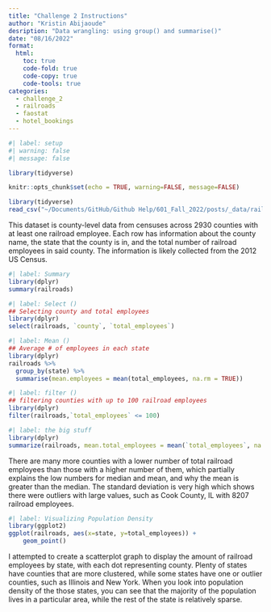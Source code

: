 ```yaml
---
title: "Challenge 2 Instructions"
author: "Kristin Abijaoude"
desription: "Data wrangling: using group() and summarise()"
date: "08/16/2022"
format:
  html:
    toc: true
    code-fold: true
    code-copy: true
    code-tools: true
categories:
  - challenge_2
  - railroads
  - faostat
  - hotel_bookings
---
```


```r
#| label: setup
#| warning: false
#| message: false

library(tidyverse)

knitr::opts_chunk$set(echo = TRUE, warning=FALSE, message=FALSE)
```

```r
library(tidyverse)
read_csv("~/Documents/GitHub/Github Help/601_Fall_2022/posts/_data/railroad_2012_clean_county.csv")
```

This dataset is county-level data from censuses across 2930 counties with at least one railroad employee. Each row has information about the county name, the state that the county is in, and the total number of railroad employees in said county. The information is likely collected from the 2012 US Census.
```r
#| label: Summary
library(dplyr)
summary(railroads)
```

```r
#| label: Select ()
## Selecting county and total employees
library(dplyr)
select(railroads, `county`, `total_employees`)
```
```r
#| label: Mean ()
## Average # of employees in each state
library(dplyr)
railroads %>%
  group_by(state) %>%
  summarise(mean.employees = mean(total_employees, na.rm = TRUE))
```

```r
#| label: filter ()
## filtering counties with up to 100 railroad employees
library(dplyr)
filter(railroads,`total_employees` <= 100)
```

```r
#| label: the big stuff
library(dplyr)
summarize(railroads, mean.total_employees = mean(`total_employees`, na.rm = TRUE), median.total_employees = median(`total_employees`, na.rm = TRUE), min.total_employees = min(`total_employees`, na.rm = TRUE), max.total_employees = max(`total_employees`, na.rm = TRUE), sd.total_employees = sd(`total_employees`, na.rm = TRUE), var.total_employees = var(`total_employees`, na.rm = TRUE), IQR.total_employees = IQR(`total_employees`, na.rm = TRUE))
```
There are many more counties with a lower number of total railroad employees than those with a higher number of them, which partially explains the low numbers for median and mean, and why the mean is greater than the median. The standard deviation is very high which shows there were outliers with large values, such as Cook County, IL with 8207 railroad employees. 

```r
#| label: Visualizing Population Density
library(ggplot2)
ggplot(railroads, aes(x=state, y=total_employees)) + 
    geom_point()
```
I attempted to create a scatterplot graph to display the amount of railroad employees by state, with each dot representing county. Plenty of states have counties that are more clustered, while some states have one or outlier counties, such as Illinois and New York. When you look into population density of the those states, you can see that the majority of the population lives in a particular area, while the rest of the state is relatively sparse.
